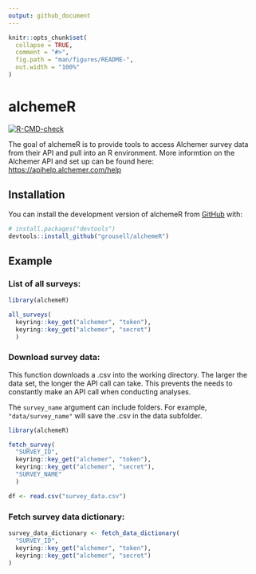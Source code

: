 ```yaml
---
output: github_document
---
```


<!-- README.md is generated from README.Rmd. Please edit that file -->

```r
knitr::opts_chunk$set(
  collapse = TRUE,
  comment = "#>",
  fig.path = "man/figures/README-",
  out.width = "100%"
)
```

# alchemeR

<!-- badges: start -->

[![R-CMD-check](https://github.com/grousell/alchemeR/actions/workflows/R-CMD-check.yaml/badge.svg)](https://github.com/grousell/alchemeR/actions/workflows/R-CMD-check.yaml)
<!-- badges: end -->

The goal of alchemeR is to provide tools to access Alchemer survey data from their API and pull into an R environment. More informtion on the Alchemer API and set up can be found here: <https://apihelp.alchemer.com/help>

## Installation

You can install the development version of alchemeR from [GitHub](https://github.com/) with:

``` r
# install.packages("devtools")
devtools::install_github("grousell/alchemeR")
```

## Example

### List of all surveys:

```r
library(alchemeR)

all_surveys(
  keyring::key_get("alchemer", "token"),
  keyring::key_get("alchemer", "secret")
  )
```

### Download survey data:
This function downloads a .csv into the working directory. The larger the data set, the longer the API call can take. This prevents the needs to constantly make an API call when conducting analyses.

The `survey_name` argument can include folders. For example, `"data/survey_name"` will save the .csv in the data subfolder.  

```r
library(alchemeR)

fetch_survey(
  "SURVEY_ID", 
  keyring::key_get("alchemer", "token"),
  keyring::key_get("alchemer", "secret"),
  "SURVEY_NAME"
  )

df <- read.csv("survey_data.csv")
```

### Fetch survey data dictionary:

```r

survey_data_dictionary <- fetch_data_dictionary(
  "SURVEY_ID", 
  keyring::key_get("alchemer", "token"),
  keyring::key_get("alchemer", "secret")
)
```
